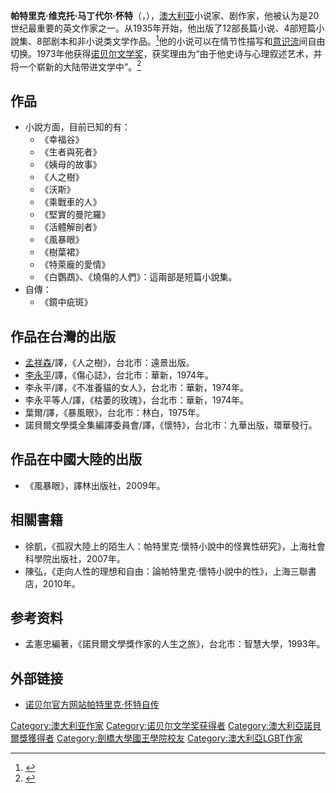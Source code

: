 {{Infobox writer
| name         = 帕特里克·怀特
| image        = Patrick White 1973.jpg
| caption      = 怀特在悉尼（1973年）
| imagesize    = 250
| alt          =
| birth_name    = 帕特里克·維克多·馬丁代爾·怀特
| birth_date    = {{Birth date|df=yes|1912|05|28}}
| birth_place   = [[騎士橋|騎士橋]], [[倫敦|倫敦]]
| death_date    = {{Death date and age|df=yes|1990|09|30|1912|05|28}}
| death_place   = [[悉尼|悉尼]]
| occupation   = 小說家、劇作家、詩人、短篇小說作家、散文家
| language = [[英語|英語]]
| nationality = {{AUS}}
| education    = 文學學士學位
| influences   = [[大衛·赫伯特·勞倫斯|大衛·赫伯特·勞倫斯]]、[[歌德|歌德]]
| alma_mater = [[劍橋大學|劍橋大學]]
| period       = 1935–87
| awards       =
{{awd|{{tsl|en|Miles Franklin Award|邁爾斯弗蘭克林文學獎}}|1957|{{tsl|en|Voss (novel)||沃斯}}|||year2=1961|title2=[[Riders_in_the_Chariot|Riders in the Chariot]]|role2=}}
{{awd|{{tsl|en|Australian of the Year|澳大利亚年度风云人物}}|1973|||}}
{{awd|[[諾貝爾文學獎|諾貝爾文學獎]]|1973||}}
| signature    =
| partner      = {{tsl|en|Manoly Lascaris|曼諾莉·萊斯卡瑞斯}} (1912–2003)
| website      =
| portaldisp   =
}}

'''帕特里克·维克托·马丁代尔·怀特'''（'''{{lang|en|Patrick Victor Martindale White}}'''，{{bd|1912年|5月28日|1990年|10月30日|White, Patrick}}），[[澳大利亚|澳大利亚]]小说家、剧作家，他被认为是20世纪最重要的英文作家之一。从1935年开始，他出版了12部長篇小说、4部短篇小說集、8部剧本和非小说类文学作品。<ref>{{Cite web |url=http://nobelprize.org/nobel_prizes/literature/laureates/1973/white-bibl.html |title=诺贝尔官方网站帕特里克·怀特作品列表 |access-date=2007-10-25 |archive-date=2017-10-14 |archive-url=https://web.archive.org/web/20171014034151/https://www.nobelprize.org/nobel_prizes/literature/laureates/1973/white-bibl.html |dead-url=no }}</ref>他的小说可以在情节性描写和[[意识流文学|意识流]]间自由切换。1973年他获得[[诺贝尔文学奖|诺贝尔文学奖]]，获奖理由为“由于他史诗与心理叙述艺术，并将一个崭新的大陆带进文学中”。<ref>{{Cite web |url=http://nobelprize.org/nobel_prizes/literature/laureates/1973/index.html |title=诺贝尔官方网站-1973年诺贝尔文学奖 |access-date=2007-10-25 |archive-date=2008-10-11 |archive-url=https://web.archive.org/web/20081011193056/http://nobelprize.org/nobel_prizes/literature/laureates/1973/index.html |dead-url=no }}</ref>

==作品==
*小說方面，目前已知的有：
**《幸福谷》
**《生者與死者》
**《姨母的故事》
**《人之樹》
**《沃斯》
**《乘戰車的人》
**《堅實的曼陀羅》
**《活體解剖者》
**《風暴眼》
**《樹葉裙》
**《特萊龐的愛情》
**《白鸚鵡》、《燒傷的人們》：這兩部是短篇小說集。
*自傳：
**《鏡中疵斑》

==作品在台灣的出版==
*[[孟祥森|孟祥森]]/譯，《人之樹》，台北市：遠景出版。
*[[李永平|李永平]]/譯，《傷心誌》，台北市：華新，1974年。
*李永平/譯，《不准養貓的女人》，台北市：華新，1974年。
*李永平等人/譯，《枯萎的玫瑰》，台北市：華新，1974年。
*葉爾/譯，《暴風眼》，台北市：林白，1975年。
*諾貝爾文學獎全集編譯委員會/譯，《懷特》，台北市：九華出版，環華發行。

==作品在中國大陸的出版==
*《風暴眼》，譯林出版社，2009年。

==相關書籍==
*徐凱，《孤寂大陸上的陌生人：帕特里克‧懷特小說中的怪異性研究》，上海社會科學院出版社，2007年。
*陳弘，《走向人性的理想和自由：論帕特里克‧懷特小說中的性》，上海三聯書店，2010年。

== 参考资料 ==
* 孟憲忠編著，《諾貝爾文學獎作家的人生之旅》，台北市：智慧大學，1993年。
{{reflist}}

== 外部链接 ==
*[http://nobelprize.org/nobel_prizes/literature/laureates/1973/white-autobio.html 诺贝尔官方网站帕特里克·怀特自传] {{Wayback|url=http://nobelprize.org/nobel_prizes/literature/laureates/1973/white-autobio.html |date=20090329061631 }}

{{诺贝尔文学奖获得者 (1951年-1975年)}}

{{Authority control}}
{{DEFAULTSORT:White, Patrick}}

[[Category:澳大利亚作家|Category:澳大利亚作家]]
[[Category:诺贝尔文学奖获得者|Category:诺贝尔文学奖获得者]]
[[Category:澳大利亞諾貝爾獎獲得者|Category:澳大利亞諾貝爾獎獲得者]]
[[Category:劍橋大學國王學院校友|Category:劍橋大學國王學院校友]]
[[Category:澳大利亞LGBT作家|Category:澳大利亞LGBT作家]]